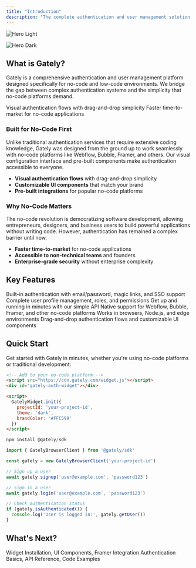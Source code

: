 ```yaml
---
title: "Introduction"
description: "The complete authentication and user management solution built for no-code platforms and modern web applications"
---
```


<img
  className="block dark:hidden"
  src="/images/hero-light.svg"
  alt="Hero Light"
/>

<img
  className="hidden dark:block"
  src="/ImageScreen.png"
  alt="Hero Dark"
  title={true}
/>

## What is Gately?

Gately is a comprehensive authentication and user management platform designed specifically for no-code and low-code environments. We bridge the gap between complex authentication systems and the simplicity that no-code platforms demand.

<CardGroup cols={2}>
  <Card title="Built for No-Code First" icon="sparkles" href="#no-code-first">
    Visual authentication flows with drag-and-drop simplicity
  </Card>
  <Card title="Why No-Code Matters" icon="rocket" href="#why-no-code">
    Faster time-to-market for no-code applications
  </Card>
</CardGroup>

### Built for No-Code First

Unlike traditional authentication services that require extensive coding knowledge, Gately was designed from the ground up to work seamlessly with no-code platforms like Webflow, Bubble, Framer, and others. Our visual configuration interface and pre-built components make authentication accessible to everyone.

- **Visual authentication flows** with drag-and-drop simplicity
- **Customizable UI components** that match your brand
- **Pre-built integrations** for popular no-code platforms

### Why No-Code Matters

The no-code revolution is democratizing software development, allowing entrepreneurs, designers, and business users to build powerful applications without writing code. However, authentication has remained a complex barrier until now.

- **Faster time-to-market** for no-code applications
- **Accessible to non-technical teams** and founders
- **Enterprise-grade security** without enterprise complexity

## Key Features

<CardGroup cols={2}>
  <Card title="Secure Authentication" icon="shield">
    Built-in authentication with email/password, magic links, and SSO support
  </Card>
  <Card title="User Management" icon="users">
    Complete user profile management, roles, and permissions
  </Card>
  <Card title="Fast Integration" icon="zap">
    Get up and running in minutes with our simple API
  </Card>
  <Card title="No-Code Integration" icon="code">
    Native support for Webflow, Bubble, Framer, and other no-code platforms
  </Card>
  <Card title="Universal" icon="globe">
    Works in browsers, Node.js, and edge environments
  </Card>
  <Card title="Visual Builder" icon="palette">
    Drag-and-drop authentication flows and customizable UI components
  </Card>
</CardGroup>

## Quick Start

Get started with Gately in minutes, whether you're using no-code platforms or traditional development:

<CodeGroup>

```html No-Code Platforms
<!-- Add to your no-code platform -->
<script src="https://cdn.gately.com/widget.js"></script>
<div id="gately-auth-widget"></div>

<script>
  GatelyWidget.init({
    projectId: 'your-project-id',
    theme: 'dark',
    brandColor: '#FFC599'
  })
</script>
```


```javascript Developers
npm install @gately/sdk

import { GatelyBrowserClient } from '@gately/sdk'

const gately = new GatelyBrowserClient('your-project-id')

// Sign up a user
await gately.signup('user@example.com', 'password123')

// Sign in a user
await gately.login('user@example.com', 'password123')

// Check authentication status
if (gately.isAuthenticated()) {
  console.log('User is logged in:', gately.getUser())
}
```

</CodeGroup>

## What's Next?

<CardGroup cols={2}>
  <Card title="For No-Code Users" icon="mouse-pointer" href="/installation">
    Widget Installation, UI Components, Framer Integration
  </Card>
  <Card title="For Developers" icon="terminal" href="/authentication">
    Authentication Basics, API Reference, Code Examples
  </Card>
</CardGroup>